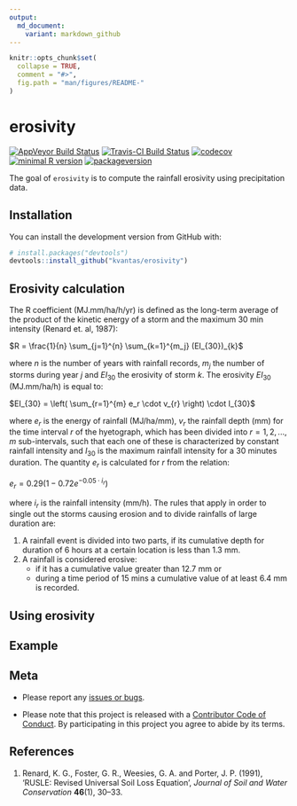 ```yaml
---
output:
  md_document:
    variant: markdown_github
---
```


<!-- README.md is generated from README.Rmd. Please edit that file -->

```r
knitr::opts_chunk$set(
  collapse = TRUE,
  comment = "#>",
  fig.path = "man/figures/README-"
)
```

# erosivity

[![AppVeyor Build Status](https://ci.appveyor.com/api/projects/status/github/kvantas/erosivity?branch=master&svg=true)](https://ci.appveyor.com/project/kvantas/erosivity)
[![Travis-CI Build Status](https://travis-ci.org/kvantas/erosivity.svg?branch=master)](https://travis-ci.org/kvantas/erosivity)
[![codecov](https://codecov.io/github/kvantas/erosivity/branch/master/graphs/badge.svg)](https://codecov.io/gh/kvantas/erosivity) 
[![minimal R version](https://img.shields.io/badge/R%3E%3D-3.4.0-6666ff.svg)](https://cran.r-project.org/)
[![packageversion](https://img.shields.io/badge/Package%20version-0.0.9000-orange.svg?style=flat-square)](https://github.com/kvantas/erosivity)

The goal of `erosivity` is to compute the rainfall erosivity using precipitation data.


## Installation

You can install the development version from GitHub with:

```r
# install.packages("devtools")
devtools::install_github("kvantas/erosivity")
```

## Erosivity calculation

The R coefficient (MJ.mm/ha/h/yr) is defined as the long-term average of the product of the kinetic energy of a storm and the maximum 30 min intensity (Renard et. al, 1987):

$R = \frac{1}{n} \sum_{j=1}^{n} \sum_{k=1}^{m_j} (EI_{30})_{k}$

where $n$ is the number of years with rainfall records, $m_j$ the number of storms during year $j$ and $EI_{30}$
the erosivity of storm $k$. The erosivity $EI_{30}$ (MJ.mm/ha/h) is equal to:

$EI_{30} = \left( \sum_{r=1}^{m} e_r \cdot v_{r} \right) \cdot I_{30}$

where $e_r$ is the energy of rainfall (MJ/ha/mm), $v_r$ the rainfall depth (mm) for the time interval $r$ of the hyetograph, which has been divided into $r = 1, 2, ..., m$ sub-intervals, such that each one of these is characterized by constant rainfall intensity and $I_{30}$ is the maximum rainfall intensity for a 30 minutes duration. The quantity $e_r$ is calculated for $r$ from the relation:

$e_{r} = 0.29 \left( 1 - 0.72 e^{-0.05 \cdot i_{r}} \right)$

where $i_r$ is the rainfall intensity (mm/h). The rules that apply in order to single out the storms causing erosion and to divide rainfalls of large duration are:

1. A rainfall event is divided into two parts, if its cumulative depth for duration of 6 hours at a certain location is less than 1.3 mm.
2. A rainfall is considered erosive:
   * if it has a cumulative value greater than 12.7 mm or
   * during a time period of 15 mins a cumulative value of at least 6.4 mm is recorded.

## Using erosivity

## Example

## Meta

* Please report any [issues or bugs](https://github.com/kvantas/hydroscoper/issues).

* Please note that this project is released with a [Contributor Code of Conduct](CONDUCT.md). By participating in this project you agree to abide by its terms.


## References

 1. Renard, K. G., Foster, G. R., Weesies, G. A. and Porter, J. P. (1991), ‘RUSLE: Revised Universal Soil Loss Equation’, *Journal of Soil and Water Conservation* **46**(1), 30–33.

